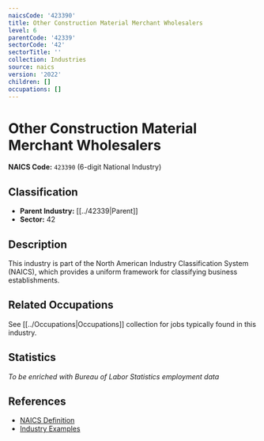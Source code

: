 ```yaml
---
naicsCode: '423390'
title: Other Construction Material Merchant Wholesalers
level: 6
parentCode: '42339'
sectorCode: '42'
sectorTitle: ''
collection: Industries
source: naics
version: '2022'
children: []
occupations: []
---
```

# Other Construction Material Merchant Wholesalers

**NAICS Code:** `423390` (6-digit National Industry)

## Classification

- **Parent Industry:** [[../42339|Parent]]
- **Sector:** 42

## Description

This industry is part of the North American Industry Classification System (NAICS), which provides a uniform framework for classifying business establishments.

## Related Occupations

See [[../Occupations|Occupations]] collection for jobs typically found in this industry.

## Statistics

*To be enriched with Bureau of Labor Statistics employment data*

## References

- [NAICS Definition](https://www.census.gov/naics/)
- [Industry Examples](https://www.census.gov/naics/2022NAICS/)
